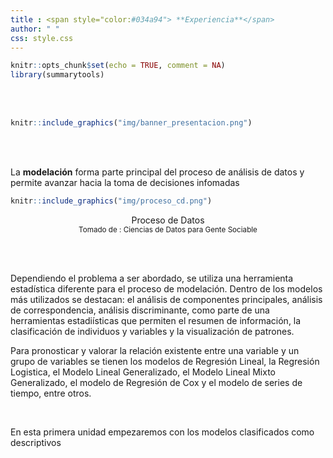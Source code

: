 ```yaml
---
title : <span style="color:#034a94"> **Experiencia**</span>
author: " "
css: style.css
---
```



```r
knitr::opts_chunk$set(echo = TRUE, comment = NA)
library(summarytools)

```


</br></br>

```r
knitr::include_graphics("img/banner_presentacion.png")
```
</br></br>

La **modelación** forma parte principal del proceso de análisis de datos y permite avanzar hacia la toma de decisiones infomadas 


```r
knitr::include_graphics("img/proceso_cd.png")
```

<center>
Proceso de Datos
</br>
<sub>
Tomado de : Ciencias de Datos para Gente Sociable
</sub>
</center>

</br></br>

Dependiendo el problema a ser abordado, se utiliza una herramienta estadística diferente para el proceso de modelación. Dentro de los modelos más utilizados se destacan: 
el análisis de componentes principales, análisis de correspondencia, análisis discriminante, como parte de una herramientas estadiísticas que permiten el resumen de información, la clasificación de individuos y variables y la visualización de patrones.

Para pronosticar y valorar la relación existente entre una variable y un grupo de variables se tienen los modelos de Regresión Lineal, la Regresión Logistica, el Modelo Lineal Generalizado, el Modelo Lineal Mixto Generalizado, el modelo de Regresión de Cox y el modelo de series de tiempo, entre otros.


</br>

En esta primera unidad empezaremos con los modelos clasificados como descriptivos

